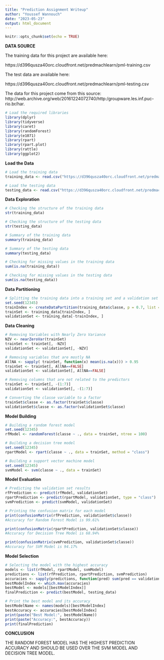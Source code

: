 ---
title: "Prediction Assignment Writeup"
author: "Youssef Wannouch"
date: "2023-05-23"
output: html_document
---

```{r setup, include=FALSE}
knitr::opts_chunk$set(echo = TRUE)
```

**DATA SOURCE** 

The training data for this project are available here:

https://d396qusza40orc.cloudfront.net/predmachlearn/pml-training.csv

The test data are available here:

https://d396qusza40orc.cloudfront.net/predmachlearn/pml-testing.csv


The data for this project come from this source: http://web.archive.org/web/20161224072740/http:/groupware.les.inf.puc-rio.br/har.

```{r, echo=FALSE, warning=FALSE, message=FALSE}
# Load the required libraries
library(dplyr)
library(tidyverse)
library(caret)
library(randomForest)
library(e1071)
library(rpart)
library(rpart.plot)
library(rattle)
library(ggplot2)
```

**Load the Data**
```{r, echo=TRUE, warning=FALSE, message=FALSE}

# Load the training data
training_data <- read.csv("https://d396qusza40orc.cloudfront.net/predmachlearn/pml-training.csv")

# Load the testing data
testing_data <- read.csv("https://d396qusza40orc.cloudfront.net/predmachlearn/pml-testing.csv")
```

**Data Exploration**
```{r, echo=TRUE, results='hide'}

# Checking the structure of the training data
str(training_data)

# Checking the structure of the testing data
str(testing_data)

# Summary of the training data
summary(training_data)

# Summary of the testing data
summary(testing_data)

# Checking for missing values in the training data
sum(is.na(training_data))

# Checking for missing values in the testing data
sum(is.na(testing_data))
```

**Data Partitioning**
```{r}
# Splitting the training data into a training set and a validation set
set.seed(12345)
trainIndex <- createDataPartition(training_data$classe, p = 0.7, list = FALSE)
trainSet <- training_data[trainIndex, ]
validationSet <- training_data[-trainIndex, ]
```

**Data Cleaning**
```{r}

# Removing Variables with Nearly Zero Variance
NZV <- nearZeroVar(trainSet)
trainSet <- trainSet[, -NZV]
validationSet <- validationSet[, -NZV]

# Removing variables that are mostly NA
AllNA <- sapply( trainSet, function(x) mean(is.na(x))) > 0.95
trainSet <- trainSet[, AllNA==FALSE]
validationSet <- validationSet[, AllNA==FALSE]

# Removing columns that are not related to the predictors
trainSet <- trainSet[, -(1:7)]
validationSet <- validationSet[, -(1:7)]

# Converting the classe variable to a factor 
trainSet$classe <- as.factor(trainSet$classe)
validationSet$classe <- as.factor(validationSet$classe)
```

**Model Building**
```{r}
# Building a random forest model
set.seed(12345)
rfModel <- randomForest(classe ~ ., data = trainSet, ntree = 100)

# Building a decision tree model
set.seed(12345)
rpartModel <- rpart(classe ~ ., data = trainSet, method = "class")

# Building a support vector machine model
set.seed(12345)
svmModel <- svm(classe ~ ., data = trainSet)
```

**Model Evaluation** 

```{r}
# Predicting the validation set results
rfPrediction <- predict(rfModel, validationSet)
rpartPrediction <- predict(rpartModel, validationSet, type = "class")
svmPrediction <- predict(svmModel, validationSet)

# Printing the confusion matrix for each model
print(confusionMatrix(rfPrediction, validationSet$classe))
#Accuracy for Random Forest Model is 99.61%

print(confusionMatrix(rpartPrediction, validationSet$classe))
#Accuracy for Decision Tree Model is 68.94%

print(confusionMatrix(svmPrediction, validationSet$classe))
#Accuracy for SVM Model is 94.17%
```

**Model Selection**
```{r}
# Selecting the model with the highest accuracy
models <- list(rfModel, rpartModel, svmModel)
predictions <- list(rfPrediction, rpartPrediction, svmPrediction)
accuracies <- sapply(predictions, function(pred) sum(pred == validationSet$classe) / nrow(validationSet))
bestModelIndex <- which.max(accuracies)
bestModel <- models[[bestModelIndex]]
finalPrediction <- predict(bestModel, testing_data)

# Print the best model and its accuracy
bestModelName <- names(models)[bestModelIndex]
bestAccuracy <- accuracies[bestModelIndex]
print(paste("Best Model:", bestModelName))
print(paste("Accuracy:", bestAccuracy))
print(finalPrediction)
```
**CONCLUSION**

THE RANDOM FOREST MODEL HAS THE HIGHEST PREDICTION ACCURACY AND SHOULD BE USED OVER THE SVM MODEL AND DECISION TREE MODEL. 
